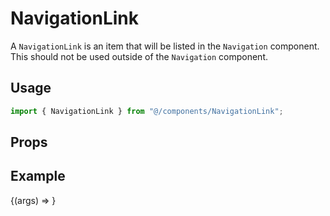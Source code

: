 
<Meta title="navigation/NavigationLink" component={NavigationLink} />

# NavigationLink

A `NavigationLink` is an item that will be listed in the `Navigation` component. This should not be used outside of the `Navigation` component.

## Usage

```ts
import { NavigationLink } from "@/components/NavigationLink";
```

## Props

<ArgsTable of={NavigationLink} />

## Example

<Canvas>
  <Story name="Default" args={{ title: "Navigation Link", to: "/" }}>
    {(args) => <NavigationLink {...args} />}
  </Story>
</Canvas>
